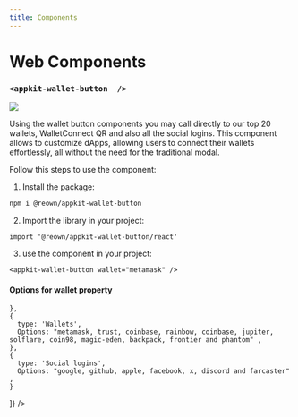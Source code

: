 ```yaml
---
title: Components
---
```



# Web Components

<Components />

### `<appkit-wallet-button  />`

<img src="/assets/walletButtons.jpg" />

Using the wallet button components you may call directly to our top 20 wallets, WalletConnect QR and also all the social logins. 
This component allows to customize dApps, allowing users to connect their wallets effortlessly, all without the need for the traditional modal.

Follow this steps to use the component:

1. Install the package: 
```bash npm2yarn
npm i @reown/appkit-wallet-button
```

2. Import the library in your project:
```tsx
import '@reown/appkit-wallet-button/react'
```

3. use the component in your project:
```tsx
<appkit-wallet-button wallet="metamask" />
```

#### Options for wallet property
<Table
  headers={['Type', 'Options']}
  data={[
    {
    type: 'QR Code',
      Options: 'walletConnect' ,
      
    },
    {
      type: 'Wallets',
      Options: "metamask, trust, coinbase, rainbow, coinbase, jupiter, solflare, coin98, magic-eden, backpack, frontier and phantom" ,
    },
    {
      type: 'Social logins',
      Options: "google, github, apple, facebook, x, discord and farcaster" ,
    }
  ]}
/>

